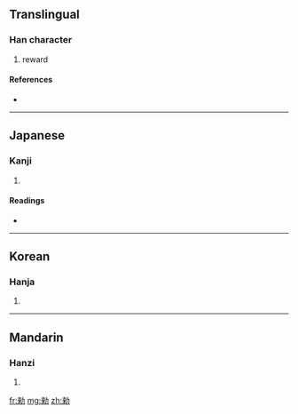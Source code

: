 {{also|𠡠}}
==Translingual==
===Han character===
{{Han char|rn=19|rad=力|as=08|sn=10|four=|canj=木人大尸 (DOKS)}}

# reward

====References====
* {{Han ref|kx=0148.070|dkj=02380|dj=0333.150|hdz=10372.110|uh=52D1|ud=21201}}

----

==Japanese==

===Kanji===
{{ja-kanji|grade=|rs=力08}}

# {{defn|Japanese|sort=力08}}

====Readings====
* {{ja-readings|on=[[らい]] (rai), [[ちゃく]] (chaku), [[ちき]] (chiki)|kun=[[いたわる]] (itawaru), [[ただす]] (tadasu), [[おさめる]] (osameru)}}

----

==Korean==

===Hanja===
{{ko-hanja|hangeul=[[래]], [[칙]]|rv=rae, chik|mr=rae, ch'ik}}

# {{defn|Korean|sort=力08}}

----

==Mandarin==

===Hanzi===
{{cmn-hanzi|pin=[[lài]] ([[lai4]])|wg=lai<sup>4</sup>}}

# {{defn|Mandarin|sort=力08}}

[[fr:勑]]
[[mg:勑]]
[[zh:勑]]